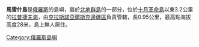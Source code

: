 '''馬雷什島'''是[[俄羅斯|俄羅斯]]的島嶼，屬於[[北地群島|北地群島]]的一部分，位於[[十月革命島|十月革命島]]以東3.2公里的[[拉普捷夫海|拉普捷夫海]]，由[[克拉斯諾亞爾斯克邊疆區|克拉斯諾亞爾斯克邊疆區]]負責管轄，長0.95公里，最高點海拔高度28米，島上無人居住。

{{Russia-geo-stub}}
[[Category:俄羅斯島嶼|Category:俄羅斯島嶼]]